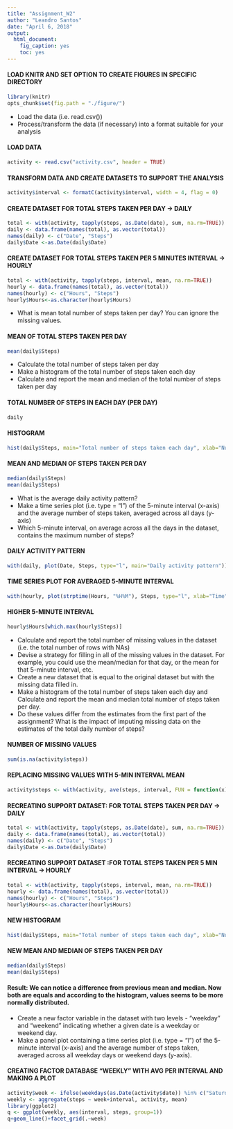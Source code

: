 ---
title: "Assignment_W2"
author: "Leandro Santos"
date: "April 6, 2018"
output:
  html_document: 
    fig_caption: yes
    toc: yes
---

#### LOAD KNITR AND SET OPTION TO CREATE FIGURES IN SPECIFIC DIRECTORY
```{r}
library(knitr)
opts_chunk$set(fig.path = "./figure/")
```

- Load the data (i.e. read.csv())
- Process/transform the data (if necessary) into a format suitable for your analysis

#### LOAD DATA
```{r}
activity <- read.csv("activity.csv", header = TRUE)
```

#### TRANSFORM DATA AND CREATE DATASETS TO SUPPORT THE ANALYSIS
```{r}
activity$interval <- formatC(activity$interval, width = 4, flag = 0)
```

#### CREATE DATASET FOR TOTAL STEPS TAKEN PER DAY -> DAILY
```{r}
total <- with(activity, tapply(steps, as.Date(date), sum, na.rm=TRUE))
daily <- data.frame(names(total), as.vector(total))
names(daily) <- c("Date", "Steps")
daily$Date <-as.Date(daily$Date)
```

#### CREATE DATASET FOR TOTAL STEPS TAKEN PER 5 MINUTES INTERVAL -> HOURLY
```{r}
total <- with(activity, tapply(steps, interval, mean, na.rm=TRUE))
hourly <- data.frame(names(total), as.vector(total))
names(hourly) <- c("Hours", "Steps")
hourly$Hours<-as.character(hourly$Hours)
```

- What is mean total number of steps taken per day? You can ignore the missing values.

#### MEAN OF TOTAL STEPS TAKEN PER DAY
```{r}
mean(daily$Steps)
```

- Calculate the total number of steps taken per day
- Make a histogram of the total number of steps taken each day
- Calculate and report the mean and median of the total number of steps taken per day

#### TOTAL NUMBER OF STEPS IN EACH DAY (PER DAY)
```{r}
daily
```

#### HISTOGRAM
```{r}
hist(daily$Steps, main="Total number of steps taken each day", xlab="Number of steps")
```

#### MEAN AND MEDIAN OF STEPS TAKEN PER DAY
```{r}
median(daily$Steps)
mean(daily$Steps)
```

- What is the average daily activity pattern?
- Make a time series plot (i.e. type = "l") of the 5-minute interval (x-axis) and the average number of steps taken, averaged across all days (y-axis)
- Which 5-minute interval, on average across all the days in the dataset, contains the maximum number of steps?

#### DAILY ACTIVITY PATTERN
```{r}
with(daily, plot(Date, Steps, type="l", main="Daily activity pattern"))
```

#### TIME SERIES PLOT FOR AVERAGED 5-MINUTE INTERVAL
```{r}
with(hourly, plot(strptime(Hours, "%H%M"), Steps, type="l", xlab="Time", main = "Average step 5-min interval"))
```

#### HIGHER 5-MINUTE INTERVAL
```{r}
hourly$Hours[which.max(hourly$Steps)]
```

- Calculate and report the total number of missing values in the dataset (i.e. the total number of rows with NAs)
- Devise a strategy for filling in all of the missing values in the dataset. For example, you could use the mean/median for that day, or the mean for that 5-minute interval, etc.
- Create a new dataset that is equal to the original dataset but with the missing data filled in.
- Make a histogram of the total number of steps taken each day and Calculate and report the mean and median total number of steps taken per day. 
- Do these values differ from the estimates from the first part of the assignment? What is the impact of imputing missing data on the estimates of the total daily number of steps?

#### NUMBER OF MISSING VALUES
```{r}
sum(is.na(activity$steps))
```

#### REPLACING MISSING VALUES WITH 5-MIN INTERVAL MEAN
```{r}
activity$steps <- with(activity, ave(steps, interval, FUN = function(x) replace(x, is.na(x), mean(x, na.rm=TRUE))))
```

#### RECREATING SUPPORT DATASET: FOR TOTAL STEPS TAKEN PER DAY -> DAILY
```{r}
total <- with(activity, tapply(steps, as.Date(date), sum, na.rm=TRUE))
daily <- data.frame(names(total), as.vector(total))
names(daily) <- c("Date", "Steps")
daily$Date <-as.Date(daily$Date)
```

#### RECREATING SUPPORT DATASET :FOR TOTAL STEPS TAKEN PER 5 MIN INTERVAL -> HOURLY
```{r}
total <- with(activity, tapply(steps, interval, mean, na.rm=TRUE))
hourly <- data.frame(names(total), as.vector(total))
names(hourly) <- c("Hours", "Steps")
hourly$Hours<-as.character(hourly$Hours)
```

#### NEW HISTOGRAM
```{r}
hist(daily$Steps, main="Total number of steps taken each day", xlab="Number of steps")
```

#### NEW MEAN AND MEDIAN OF STEPS TAKEN PER DAY
```{r}
median(daily$Steps)
mean(daily$Steps)
```

#### Result: We can notice a difference from previous mean and median. Now both are equals and according to the histogram, values seems to be more normally distributed.

- Create a new factor variable in the dataset with two levels - "weekday" and "weekend" indicating whether a given date is a weekday or weekend day.
- Make a panel plot containing a time series plot (i.e. type = "l") of the 5-minute interval (x-axis) and the average number of steps taken, averaged across all weekday days or weekend days (y-axis).

#### CREATING FACTOR DATABASE "WEEKLY" WITH AVG PER INTERVAL AND MAKING A PLOT 
```{r}
activity$week <- ifelse(weekdays(as.Date(activity$date)) %in% c("Saturday", "Sunday"), "weekend", "weekday")
weekly <- aggregate(steps ~ week+interval, activity, mean)
library(ggplot2)
q <- ggplot(weekly, aes(interval, steps, group=1))
q+geom_line()+facet_grid(.~week)
```


